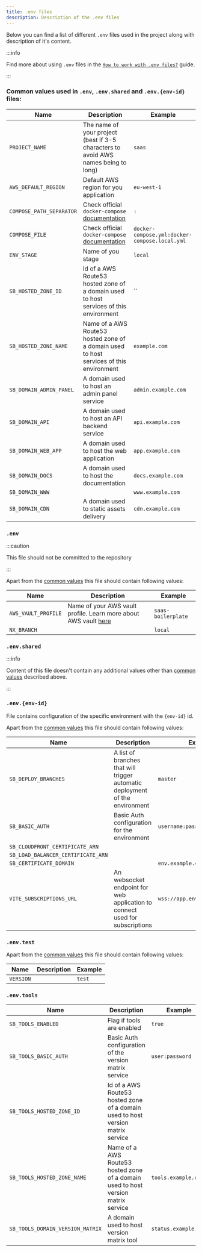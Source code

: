 ```yaml
---
title: .env files
description: Description of the .env files
---
```


Below you can find a list of different `.env` files used in the project along with description of it's content.

:::info

Find more about using `.env` files in the [`How to work with .env files?`](../working-with-sb/project-structure/env-files)
guide.

:::

### Common values used in `.env`, `.env.shared` and `.env.{env-id}` files:

| Name                     | Description                                                                                                                            | Example                                       |
|--------------------------|----------------------------------------------------------------------------------------------------------------------------------------|-----------------------------------------------|
| `PROJECT_NAME`           | The name of your project (best if 3-5 characters to avoid AWS names being to long)                                                     | `saas`                                        |
| `AWS_DEFAULT_REGION`     | Default AWS region for you application                                                                                                 | `eu-west-1`                                   |
| `COMPOSE_PATH_SEPARATOR` | Check official `docker-compose` [documentation](https://docs.docker.com/compose/environment-variables/envvars/#compose_path_separator) | `:`                                           |
| `COMPOSE_FILE`           | Check official `docker-compose` [documentation](https://docs.docker.com/compose/environment-variables/envvars/#compose_file)           | `docker-compose.yml:docker-compose.local.yml` |
| `ENV_STAGE`              | Name of you stage                                                                                                                      | `local`                                       |
| `SB_HOSTED_ZONE_ID`      | Id of a AWS Route53 hosted zone of a domain used to host services of this environment                                                  | ``                                            |
| `SB_HOSTED_ZONE_NAME`    | Name of a AWS Route53 hosted zone of a domain used to host services of this environment                                                | `example.com`                                 |
| `SB_DOMAIN_ADMIN_PANEL`  | A domain used to host an admin panel service                                                                                           | `admin.example.com`                           |
| `SB_DOMAIN_API`          | A domain used to host an API backend service                                                                                           | `api.example.com`                             |
| `SB_DOMAIN_WEB_APP`      | A domain used to host the web application                                                                                              | `app.example.com`                             |
| `SB_DOMAIN_DOCS`         | A domain used to host the documentation                                                                                                | `docs.example.com`                            |
| `SB_DOMAIN_WWW`          |                                                                                                                                        | `www.example.com`                             |
| `SB_DOMAIN_CDN`          | A domain used to static assets delivery                                                                                                | `cdn.example.com`                             |



### `.env`

:::caution

This file should not be committed to the repository

:::

Apart from the [common values](#common-values-used-in-env-envshared-and-envenv-id-files) this file should contain
following values:


| Name                | Description                                                                                                                          | Example            |
|---------------------|--------------------------------------------------------------------------------------------------------------------------------------|--------------------|
| `AWS_VAULT_PROFILE` | Name of your AWS vault profile. Learn more about AWS vault [here](../working-with-sb/infrastructure/initial-setup#aws-vault-profile) | `saas-boilerplate` |
| `NX_BRANCH`         |                                                                                                                                      | `local`            |


### `.env.shared`

:::info

Content of this file doesn't contain any additional values other than
[common values](#common-values-used-in-env-envshared-and-envenv-id-files) described above.

:::

### `.env.{env-id}`

File contains configuration of the specific environment with the `{env-id}` id.

Apart from the [common values](#common-values-used-in-env-envshared-and-envenv-id-files) this file should contain
following values:


| Name                               | Description                                                                  | Example                        |
|------------------------------------|------------------------------------------------------------------------------|--------------------------------|
| `SB_DEPLOY_BRANCHES`               | A list of branches that will trigger automatic deployment of the environment | `master`                       |
| `SB_BASIC_AUTH`                    | Basic Auth configuration for the environment                                 | `username:password`            |
| `SB_CLOUDFRONT_CERTIFICATE_ARN`    |                                                                              |                                |
| `SB_LOAD_BALANCER_CERTIFICATE_ARN` |                                                                              |                                |
| `SB_CERTIFICATE_DOMAIN`            |                                                                              | `env.example.com`              |
| `VITE_SUBSCRIPTIONS_URL`           | An websocket endpoint for web application to connect used for subscriptions  | `wss://app.env.example.com/ws` |

### `.env.test`

Apart from the [common values](#common-values-used-in-env-envshared-and-envenv-id-files) this file should contain
following values:

| Name      | Description | Example |
|-----------|-------------|---------|
| `VERSION` |             | `test`  |

### `.env.tools`

| Name                             | Description                                                                       | Example              |
|----------------------------------|-----------------------------------------------------------------------------------|----------------------|
| `SB_TOOLS_ENABLED`               | Flag if tools are enabled                                                         | `true`               |
| `SB_TOOLS_BASIC_AUTH`            | Basic Auth configuration of the version matrix service                            | `user:password`      |
| `SB_TOOLS_HOSTED_ZONE_ID`        | Id of a AWS Route53 hosted zone of a domain used to host version matrix service   |                      |
| `SB_TOOLS_HOSTED_ZONE_NAME`      | Name of a AWS Route53 hosted zone of a domain used to host version matrix service | `tools.example.com`  |
| `SB_TOOLS_DOMAIN_VERSION_MATRIX` | A domain used to host version matrix tool                                         | `status.example.com` |

